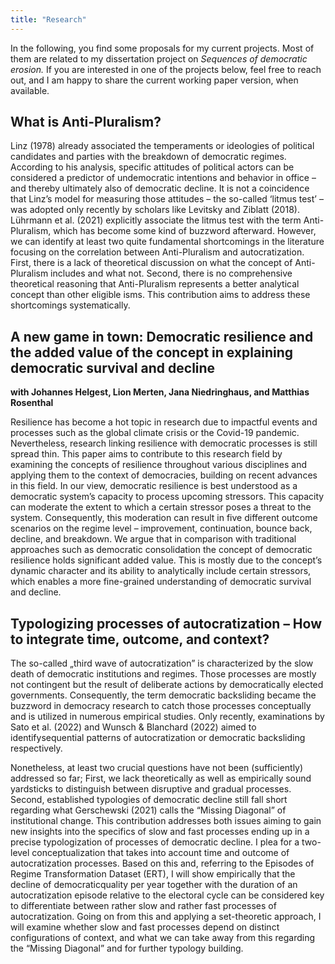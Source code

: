 ```yaml
---
title: "Research"
---
```


In the following, you find some proposals for my current projects. Most of them are related to my dissertation project on *Sequences of democratic erosion.* If you are interested in one of the projects below, feel free to reach out, and I am happy to share the current working paper version, when available.

## What is Anti-Pluralism?

Linz (1978) already associated the temperaments or ideologies of political candidates and parties with the breakdown of democratic regimes. According to his analysis, specific attitudes of political actors can be considered a predictor of undemocratic intentions and behavior in office -- and thereby ultimately also of democratic decline. It is not a coincidence that Linz's model for measuring those attitudes -- the so-called 'litmus test' -- was adopted only recently by scholars like Levitsky and Ziblatt (2018). Lührmann et al. (2021) explicitly associate the litmus test with the term Anti-Pluralism, which has become some kind of buzzword afterward. However, we can identify at least two quite fundamental shortcomings in the literature focusing on the correlation between Anti-Pluralism and autocratization. First, there is a lack of theoretical discussion on what the concept of Anti-Pluralism includes and what not. Second, there is no comprehensive theoretical reasoning that Anti-Pluralism represents a better analytical concept than other eligible isms. This contribution aims to address these shortcomings systematically.

## A new game in town: Democratic resilience and the added value of the concept in explaining democratic survival and decline

**with Johannes Helgest, Lion Merten, Jana Niedringhaus, and Matthias Rosenthal**

Resilience has become a hot topic in research due to impactful events and processes such as the global climate crisis or the Covid-19 pandemic. Nevertheless, research linking resilience with democratic processes is still spread thin. This paper aims to contribute to this research field by examining the concepts of resilience throughout various disciplines and applying them to the context of democracies, building on recent advances in this field. In our view, democratic resilience is best understood as a democratic system's capacity to process upcoming stressors. This capacity can moderate the extent to which a certain stressor poses a threat to the system. Consequently, this moderation can result in five different outcome scenarios on the regime level -- improvement, continuation, bounce back, decline, and breakdown. We argue that in comparison with traditional approaches such as democratic consolidation the concept of democratic resilience holds significant added value. This is mostly due to the concept's dynamic character and its ability to analytically include certain stressors, which enables a more fine-grained understanding of democratic survival and decline.

## Typologizing processes of autocratization -- How to integrate time, outcome, and context?

The so-called „third wave of autocratization" is characterized by the slow death of democratic institutions and regimes. Those processes are mostly not contingent but the result of deliberate actions by democratically elected governments. Consequently, the term democratic backsliding became the buzzword in democracy research to catch those processes conceptually and is utilized in numerous empirical studies. Only recently, examinations by Sato et al. (2022) and Wunsch & Blanchard (2022) aimed to identifysequential patterns of autocratization or democratic backsliding respectively.

Nonetheless, at least two crucial questions have not been (sufficiently) addressed so far; First, we lack theoretically as well as empirically sound yardsticks to distinguish between disruptive and gradual processes. Second, established typologies of democratic decline still fall short regarding what Gerschewski (2021) calls the "Missing Diagonal" of institutional change. This contribution addresses both issues aiming to gain new insights into the specifics of slow and fast processes ending up in a precise typologization of processes of democratic decline. I plea for a two-level conceptualization that takes into account time and outcome of autocratization processes. Based on this and, referring to the Episodes of Regime Transformation Dataset (ERT), I will show empirically that the decline of democraticquality per year together with the duration of an autocratization episode relative to the electoral cycle can be considered key to differentiate between rather slow and rather fast processes of autocratization. Going on from this and applying a set-theoretic approach, I will examine whether slow and fast processes depend on distinct configurations of context, and what we can take away from this regarding the "Missing Diagonal" and for further typology building.
